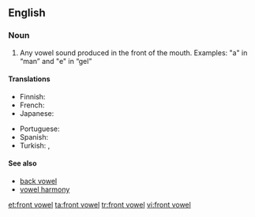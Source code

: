 {{wikipedia}}
==English==

===Noun===
{{en-noun|head=[[front]] [[vowel]]}}

# {{context|phonetics|lang=en}} Any vowel sound produced in the front of the mouth. Examples: "a" in “man” and "e" in “gel”

====Translations====
{{trans-top|Any vowel sound produced in the front of the mouth}}
* Finnish: {{t+|fi|etuvokaali}}
* French: {{t+|fr|voyelle antérieure|f}}
* Japanese: {{t|ja|前舌母音|tr=maejitaboin|sc=Jpan}}
{{trans-mid}}
* Portuguese: {{t|pt|vogal anterior|f}}
* Spanish: {{t|es|vocal anterior|m}}
* Turkish: {{t+|tr|ince ünlü}}, {{t|tr|ince sesli}}
{{trans-bottom}}

====See also====
* [[back vowel]]
* [[vowel harmony]]

[[et:front vowel]]
[[ta:front vowel]]
[[tr:front vowel]]
[[vi:front vowel]]